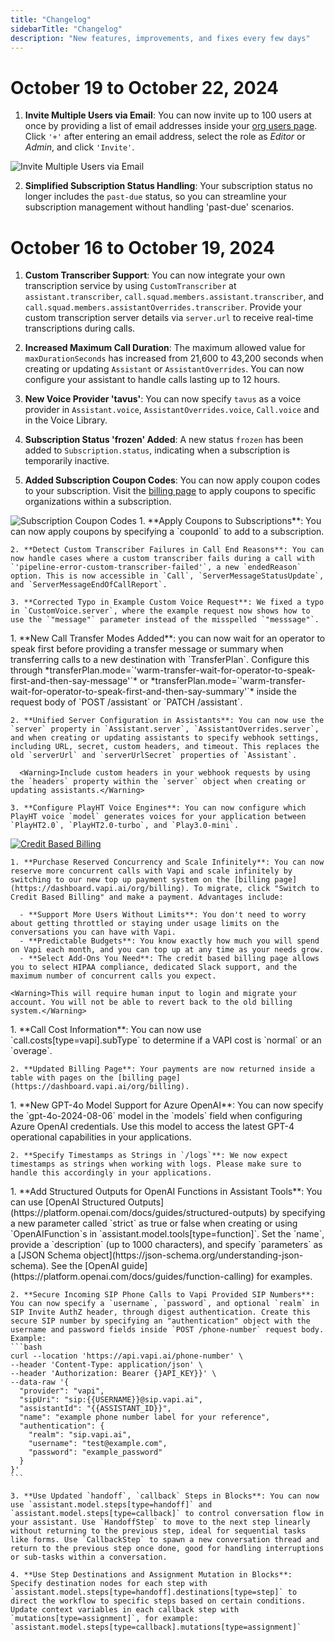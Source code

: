 ```yaml
---
title: "Changelog"
sidebarTitle: "Changelog"
description: "New features, improvements, and fixes every few days"
---
```


# October 19 to October 22, 2024

1. **Invite Multiple Users via Email**: You can now invite up to 100 users at once by providing a list of email addresses inside your [org users page](https://dashboard.vapi.ai/org/users). Click `'+'` after entering an email address, select the role as *Editor* or *Admin*, and click `'Invite'`.

  <Frame caption="Invite Multiple Users via Email">
    <img src="/static/images/changelog/invite-multiple-users.png" alt="Invite Multiple Users via Email" />
  </Frame>

2. **Simplified Subscription Status Handling**: Your subscription status no longer includes the `past-due` status, so you can streamline your subscription management without handling 'past-due' scenarios.

# October 16 to October 19, 2024
1. **Custom Transcriber Support**: You can now integrate your own transcription service by using `CustomTranscriber` at `assistant.transcriber`, `call.squad.members.assistant.transcriber`, and `call.squad.members.assistantOverrides.transcriber`. Provide your custom transcription server details via `server.url` to receive real-time transcriptions during calls.

2. **Increased Maximum Call Duration**: The maximum allowed value for `maxDurationSeconds` has increased from 21,600 to 43,200 seconds when creating or updating `Assistant` or `AssistantOverrides`. You can now configure your assistant to handle calls lasting up to 12 hours.

3. **New Voice Provider 'tavus'**: You can now specify `tavus` as a voice provider in `Assistant.voice`, `AssistantOverrides.voice`, `Call.voice` and in the Voice Library.

4. **Subscription Status 'frozen' Added**: A new status `frozen` has been added to `Subscription.status`, indicating when a subscription is temporarily inactive.

5. **Added Subscription Coupon Codes**: You can now apply coupon codes to your subscription. Visit the [billing page](https://dashboard.vapi.ai/org/billing) to apply coupons to specific organizations within a subscription.

  <Frame caption="Subscription Coupon Codes">
    <img src="/static/images/changelog/subscription-coupon-codes.png" alt="Subscription Coupon Codes" />
  </Frame>

<AccordionGroup>
  <Accordion title="October 13 to October 16, 2024">
    1. **Apply Coupons to Subscriptions**: You can now apply coupons by specifying a `couponId` to add to a subscription.

    2. **Detect Custom Transcriber Failures in Call End Reasons**: You can now handle cases where a custom transcriber fails during a call with `'pipeline-error-custom-transcriber-failed'`, a new `endedReason` option. This is now accessible in `Call`, `ServerMessageStatusUpdate`, and `ServerMessageEndOfCallReport`.

    3. **Corrected Typo in Example Custom Voice Request**: We fixed a typo in `CustomVoice.server`, where the example request now shows how to use the `"message"` parameter instead of the misspelled `"messsage"`.

  </Accordion>
  <Accordion title="October 10 to October 13, 2024">
    1. **New Call Transfer Modes Added**: you can now wait for an operator to speak first before providing a transfer message or summary when transferring calls to a new destination with `TransferPlan`. Configure this through *transferPlan.mode=`'warm-transfer-wait-for-operator-to-speak-first-and-then-say-message'`* or *transferPlan.mode=`'warm-transfer-wait-for-operator-to-speak-first-and-then-say-summary'`* inside the request body of `POST /assistant` or `PATCH /assistant`. 

    2. **Unified Server Configuration in Assistants**: You can now use the `server` property in `Assistant.server`, `AssistantOverrides.server`, and when creating or updating assistants to specify webhook settings, including URL, secret, custom headers, and timeout. This replaces the old `serverUrl` and `serverUrlSecret` properties of `Assistant`.

      <Warning>Include custom headers in your webhook requests by using the `headers` property within the `server` object when creating or updating assistants.</Warning>

    3. **Configure PlayHT Voice Engines**: You can now configure which PlayHT voice `model` generates voices for your application between `PlayHT2.0`, `PlayHT2.0-turbo`, and `Play3.0-mini`.
  </Accordion>
  <Accordion title="October 9 to October 10, 2024">
    <a href="https://dashboard.vapi.ai/org/billing" target="_blank">
      <Frame caption="Click Here to Switch to Credit Based Billing">
        <img src="/static/images/changelog/credit-based-billing-oct-10.png" alt="Credit Based Billing" />
      </Frame>
    </a>

    1. **Purchase Reserved Concurrency and Scale Infinitely**: You can now reserve more concurrent calls with Vapi and scale infinitely by switching to our new top up payment system on the [billing page](https://dashboard.vapi.ai/org/billing). To migrate, click "Switch to Credit Based Billing" and make a payment. Advantages include:

      - **Support More Users Without Limits**: You don't need to worry about getting throttled or staying under usage limits on the conversations you can have with Vapi.
      - **Predictable Budgets**: You know exactly how much you will spend on Vapi each month, and you can top up at any time as your needs grow.
      - **Select Add-Ons You Need**: The credit based billing page allows you to select HIPAA compliance, dedicated Slack support, and the maximum number of concurrent calls you expect.

    <Warning>This will require human input to login and migrate your account. You will not be able to revert back to the old billing system.</Warning>
  </Accordion>
  <Accordion title="October 8 to October 9, 2024">
    1. **Call Cost Information**: You can now use `call.costs[type=vapi].subType` to determine if a VAPI cost is `normal` or an `overage`.

    2. **Updated Billing Page**: Your payments are now returned inside a table with pages on the [billing page](https://dashboard.vapi.ai/org/billing).
  </Accordion>
  <Accordion title="October 7 to October 8, 2024">
    1. **New GPT-4o Model Support for Azure OpenAI**: You can now specify the `gpt-4o-2024-08-06` model in the `models` field when configuring Azure OpenAI credentials. Use this model to access the latest GPT-4 operational capabilities in your applications.

    2. **Specify Timestamps as Strings in `/logs`**: We now expect timestamps as strings when working with logs. Please make sure to handle this accordingly in your applications.
  </Accordion>
  <Accordion title="October 6 to October 7, 2024">
    1. **Add Structured Outputs for OpenAI Functions in Assistant Tools**: You can use [OpenAI Structured Outputs](https://platform.openai.com/docs/guides/structured-outputs) by specifying a new parameter called `strict` as true or false when creating or using `OpenAIFunction`s in `assistant.model.tools[type=function]`. Set the `name`, provide a `description` (up to 1000 characters), and specify `parameters` as a [JSON Schema object](https://json-schema.org/understanding-json-schema). See the [OpenAI guide](https://platform.openai.com/docs/guides/function-calling) for examples.

    2. **Secure Incoming SIP Phone Calls to Vapi Provided SIP Numbers**: You can now specify a `username`, `password`, and optional `realm` in SIP Invite AuthZ header, through digest authentication. Create this secure SIP number by specifying an "authentication" object with the username and password fields inside `POST /phone-number` request body. Example:
    ```bash
    curl --location 'https://api.vapi.ai/phone-number' \
    --header 'Content-Type: application/json' \
    --header 'Authorization: Bearer {}API_KEY}}' \
    --data-raw '{
      "provider": "vapi",
      "sipUri": "sip:{{USERNAME}}@sip.vapi.ai",
      "assistantId": "{{ASSISTANT_ID}}",
      "name": "example phone number label for your reference",
      "authentication": {
        "realm": "sip.vapi.ai",
        "username": "test@example.com",
        "password": "example_password"
      }
    }'
    ```

    3. **Use Updated `handoff`, `callback` Steps in Blocks**: You can now use `assistant.model.steps[type=handoff]` and `assistant.model.steps[type=callback]` to control conversation flow in your assistant. Use `HandoffStep` to move to the next step linearly without returning to the previous step, ideal for sequential tasks like forms. Use `CallbackStep` to spawn a new conversation thread and return to the previous step once done, good for handling interruptions or sub-tasks within a conversation.

    4. **Use Step Destinations and Assignment Mutation in Blocks**: Specify destination nodes for each step with `assistant.model.steps[type=handoff].destinations[type=step]` to direct the workflow to specific steps based on certain conditions. Update context variables in each callback step with `mutations[type=assignment]`, for example: `assistant.model.steps[type=callback].mutations[type=assignment]`
  </Accordion>
</AccordionGroup>